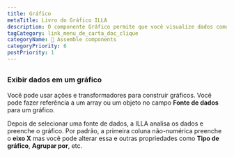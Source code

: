 ```yaml
---
title: Gráfico
metaTitle: Livro do Gráfico ILLA
description: O componente Gráfico permite que você visualize dados como gráficos e gráficos. É construído usando Chart.js.
tagCategory: link_menu_de_carta_doc_clique
categoryName: 🧬 Assemble components
categoryPriority: 6
postPriority: 1
---
```


## <Heading hidden>Gráfico</Heading>

### Exibir dados em um gráfico

Você pode usar ações e transformadores para construir gráficos. Você pode fazer referência a um array ou um objeto no campo **Fonte de dados** para um gráfico. 

Depois de selecionar uma fonte de dados, a ILLA analisa os dados e preenche o gráfico. Por padrão, a primeira coluna não-numérica preenche o **eixo X** mas você pode alterar essa e outras propriedades como **Tipo de gráfico**, **Agrupar por**, etc.

<img src='https://cdn.illacloud.com/official-website/img/docs/assemble/chart1.png' alt="" />

<img src='https://cdn.illacloud.com/official-website/img/docs/assemble/chart2.png' alt="" />
